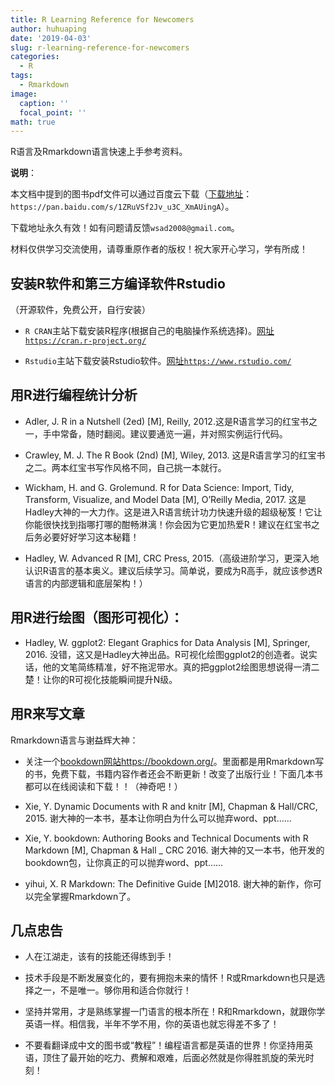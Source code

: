 ```yaml
---
title: R Learning Reference for Newcomers
author: huhuaping
date: '2019-04-03'
slug: r-learning-reference-for-newcomers
categories:
  - R
tags:
  - Rmarkdown
image:
  caption: ''
  focal_point: ''
math: true
---
```


R语言及Rmarkdown语言快速上手参考资料。

**说明**：

本文档中提到的图书pdf文件可以通过百度云下载（[下载地址](https://pan.baidu.com/s/1ZRuVSf2Jv_u3C_XmAUingA)：`https://pan.baidu.com/s/1ZRuVSf2Jv_u3C_XmAUingA`）。

下载地址永久有效！如有问题请反馈`wsad2008@gmail.com`。

材料仅供学习交流使用，请尊重原作者的版权！祝大家开心学习，学有所成！

## 安装R软件和第三方编译软件Rstudio

（开源软件，免费公开，自行安装）

- `R CRAN`主站下载安装R程序(根据自己的电脑操作系统选择)。[网址`https://cran.r-project.org/`](https://cran.r-project.org/)

- `Rstudio`主站下载安装Rstudio软件。[网址`https://www.rstudio.com/`](https://www.rstudio.com/)
 
## 用R进行编程统计分析
    
- Adler, J. R in a Nutshell (2ed) [M], Reilly, 2012.这是R语言学习的红宝书之一，手中常备，随时翻阅。建议要通览一遍，并对照实例运行代码。 

- Crawley, M. J. The R Book (2nd) [M], Wiley, 2013. 这是R语言学习的红宝书之二。两本红宝书写作风格不同，自己挑一本就行。

- Wickham, H. and G. Grolemund. R for Data Science: Import, Tidy, Transform, Visualize, and Model Data  [M], O’Reilly Media, 2017. 这是Hadley大神的一大力作。这是进入R语言统计功力快速升级的超级秘笈！它让你能很快找到指哪打哪的酣畅淋漓！你会因为它更加热爱R！建议在红宝书之后务必要好好学习这本秘籍！

- Hadley, W. Advanced R  [M], CRC Press, 2015.（高级进阶学习，更深入地认识R语言的基本奥义。建议后续学习。简单说，要成为R高手，就应该参透R语言的内部逻辑和底层架构！）

## 用R进行绘图（图形可视化）：

- Hadley, W. ggplot2: Elegant Graphics for Data Analysis  [M], Springer, 2016. 没错，这又是Hadley大神出品。R可视化绘图ggplot2的创造者。说实话，他的文笔简练精准，好不拖泥带水。真的把ggplot2绘图思想说得一清二楚！让你的R可视化技能瞬间提升N级。

## 用R来写文章

Rmarkdown语言与谢益辉大神：
    
- 关注一个[bookdown网站https://bookdown.org/](https://bookdown.org/)。里面都是用Rmarkdown写的书，免费下载，书籍内容作者还会不断更新！改变了出版行业！下面几本书都可以在线阅读和下载！！（神奇吧！）

- Xie, Y. Dynamic Documents with R and knitr [M], Chapman & Hall/CRC, 2015. 谢大神的一本书，基本让你明白为什么可以抛弃word、ppt……

- Xie, Y. bookdown: Authoring Books and Technical Documents with R Markdown [M], Chapman & Hall _ CRC 2016. 谢大神的又一本书，他开发的bookdown包，让你真正的可以抛弃word、ppt……

- yihui, X. R Markdown: The Definitive Guide  [M]2018. 谢大神的新作，你可以完全掌握Rmarkdown了。


## 几点忠告

- 人在江湖走，该有的技能还得练到手！

- 技术手段是不断发展变化的，要有拥抱未来的情怀！R或Rmarkdown也只是选择之一，不是唯一。够你用和适合你就行！

- 坚持并常用，才是熟练掌握一门语言的根本所在！R和Rmarkdown，就跟你学英语一样。相信我，半年不学不用，你的英语也就忘得差不多了！

- 不要看翻译成中文的图书或“教程”！编程语言都是英语的世界！你坚持用英语，顶住了最开始的吃力、费解和艰难，后面必然就是你得胜凯旋的荣光时刻！
